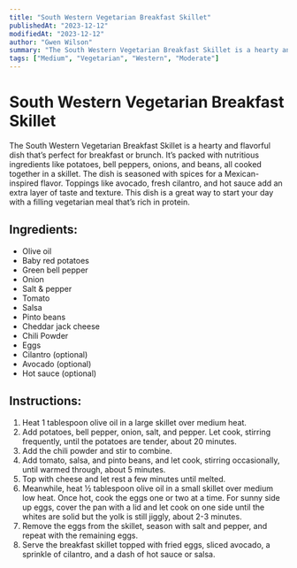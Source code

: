 ```yaml
---
title: "South Western Vegetarian Breakfast Skillet"
publishedAt: "2023-12-12"
modifiedAt: "2023-12-12"
author: "Gwen Wilson"
summary: "The South Western Vegetarian Breakfast Skillet is a hearty and flavorful dish that’s perfect for breakfast or brunch. It’s packed with nutritious ingredients like potatoes, bell peppers, onions, and beans, all cooked together in a skillet. The dish is seasoned with spices for a Mexican-inspired flavor."
tags: ["Medium", "Vegetarian", "Western", "Moderate"]
---
```


<!-- https://www.yummly.com/recipe/South-Western-Vegetarian-Breakfast-Skillet-1011981 -->

# South Western Vegetarian Breakfast Skillet
The South Western Vegetarian Breakfast Skillet is a hearty and flavorful dish that’s perfect for breakfast or brunch. It’s packed with nutritious ingredients like potatoes, bell peppers, onions, and beans, all cooked together in a skillet. The dish is seasoned with spices for a Mexican-inspired flavor. Toppings like avocado, fresh cilantro, and hot sauce add an extra layer of taste and texture. This dish is a great way to start your day with a filling vegetarian meal that’s rich in protein.

## Ingredients:
- Olive oil
- Baby red potatoes
- Green bell pepper
- Onion
- Salt & pepper
- Tomato
- Salsa
- Pinto beans
- Cheddar jack cheese
- Chili Powder
- Eggs
- Cilantro (optional)
- Avocado (optional)
- Hot sauce (optional)

## Instructions:
1. Heat 1 tablespoon olive oil in a large skillet over medium heat.
2. Add potatoes, bell pepper, onion, salt, and pepper. Let cook, stirring frequently, until the potatoes are tender, about 20 minutes.
3. Add the chili powder and stir to combine.
4. Add tomato, salsa, and pinto beans, and let cook, stirring occasionally, until warmed through, about 5 minutes.
5. Top with cheese and let rest a few minutes until melted.
6. Meanwhile, heat ½ tablespoon olive oil in a small skillet over medium low heat. Once hot, cook the eggs one or two at a time. For sunny side up eggs, cover the pan with a lid and let cook on one side until the whites are solid but the yolk is still jiggly, about 2-3 minutes.
7. Remove the eggs from the skillet, season with salt and pepper, and repeat with the remaining eggs.
8. Serve the breakfast skillet topped with fried eggs, sliced avocado, a sprinkle of cilantro, and a dash of hot sauce or salsa.